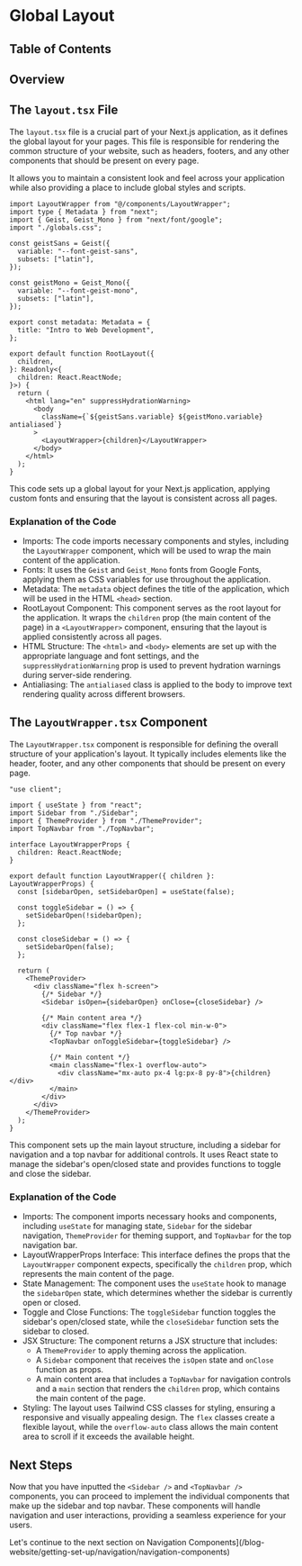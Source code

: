 
# Global Layout

## Table of Contents

## Overview

## The `layout.tsx` File

The `layout.tsx` file is a crucial part of your Next.js application, as it defines the global layout for your pages. This file is responsible for rendering the common structure of your website, such as headers, footers, and any other components that should be present on every page.

It allows you to maintain a consistent look and feel across your application while also providing a place to include global styles and scripts.

```tsx
import LayoutWrapper from "@/components/LayoutWrapper";
import type { Metadata } from "next";
import { Geist, Geist_Mono } from "next/font/google";
import "./globals.css";

const geistSans = Geist({
  variable: "--font-geist-sans",
  subsets: ["latin"],
});

const geistMono = Geist_Mono({
  variable: "--font-geist-mono",
  subsets: ["latin"],
});

export const metadata: Metadata = {
  title: "Intro to Web Development",
};

export default function RootLayout({
  children,
}: Readonly<{
  children: React.ReactNode;
}>) {
  return (
    <html lang="en" suppressHydrationWarning>
      <body
        className={`${geistSans.variable} ${geistMono.variable} antialiased`}
      >
        <LayoutWrapper>{children}</LayoutWrapper>
      </body>
    </html>
  );
}
```

This code sets up a global layout for your Next.js application, applying custom fonts and ensuring that the layout is consistent across all pages.

### Explanation of the Code

- Imports: The code imports necessary components and styles, including the `LayoutWrapper` component, which will be used to wrap the main content of the application.
- Fonts: It uses the `Geist` and `Geist_Mono` fonts from Google Fonts, applying them as CSS variables for use throughout the application.
- Metadata: The `metadata` object defines the title of the application, which will be used in the HTML `<head>` section.
- RootLayout Component: This component serves as the root layout for the application. It wraps the `children` prop (the main content of the page) in a `<LayoutWrapper>` component, ensuring that the layout is applied consistently across all pages.
- HTML Structure: The `<html>` and `<body>` elements are set up with the appropriate language and font settings, and the `suppressHydrationWarning` prop is used to prevent hydration warnings during server-side rendering.
- Antialiasing: The `antialiased` class is applied to the body to improve text rendering quality across different browsers.

<BackToTop />

## The `LayoutWrapper.tsx` Component

The `LayoutWrapper.tsx` component is responsible for defining the overall structure of your application's layout. It typically includes elements like the header, footer, and any other components that should be present on every page.

```tsx
"use client";

import { useState } from "react";
import Sidebar from "./Sidebar";
import { ThemeProvider } from "./ThemeProvider";
import TopNavbar from "./TopNavbar";

interface LayoutWrapperProps {
  children: React.ReactNode;
}

export default function LayoutWrapper({ children }: LayoutWrapperProps) {
  const [sidebarOpen, setSidebarOpen] = useState(false);

  const toggleSidebar = () => {
    setSidebarOpen(!sidebarOpen);
  };

  const closeSidebar = () => {
    setSidebarOpen(false);
  };

  return (
    <ThemeProvider>
      <div className="flex h-screen">
        {/* Sidebar */}
        <Sidebar isOpen={sidebarOpen} onClose={closeSidebar} />

        {/* Main content area */}
        <div className="flex flex-1 flex-col min-w-0">
          {/* Top navbar */}
          <TopNavbar onToggleSidebar={toggleSidebar} />

          {/* Main content */}
          <main className="flex-1 overflow-auto">
            <div className="mx-auto px-4 lg:px-8 py-8">{children}</div>
          </main>
        </div>
      </div>
    </ThemeProvider>
  );
}
```

This component sets up the main layout structure, including a sidebar for navigation and a top navbar for additional controls. It uses React state to manage the sidebar's open/closed state and provides functions to toggle and close the sidebar.

### Explanation of the Code

- Imports: The component imports necessary hooks and components, including `useState` for managing state, `Sidebar` for the sidebar navigation, `ThemeProvider` for theming support, and `TopNavbar` for the top navigation bar.
- LayoutWrapperProps Interface: This interface defines the props that the `LayoutWrapper` component expects, specifically the `children` prop, which represents the main content of the page.
- State Management: The component uses the `useState` hook to manage the `sidebarOpen` state, which determines whether the sidebar is currently open or closed.
- Toggle and Close Functions: The `toggleSidebar` function toggles the sidebar's open/closed state, while the `closeSidebar` function sets the sidebar to closed.
- JSX Structure: The component returns a JSX structure that includes:
  - A `ThemeProvider` to apply theming across the application.
  - A `Sidebar` component that receives the `isOpen` state and `onClose` function as props.
  - A main content area that includes a `TopNavbar` for navigation controls and a `main` section that renders the `children` prop, which contains the main content of the page.
- Styling: The layout uses Tailwind CSS classes for styling, ensuring a responsive and visually appealing design. The `flex` classes create a flexible layout, while the `overflow-auto` class allows the main content area to scroll if it exceeds the available height.

<BackToTop />

## Next Steps

Now that you have inputted the `<Sidebar />` and `<TopNavbar />` components, you can proceed to implement the individual components that make up the sidebar and top navbar. These components will handle navigation and user interactions, providing a seamless experience for your users.

Let's continue to the next section on Navigation Components](/blog-website/getting-set-up/navigation/navigation-components)
